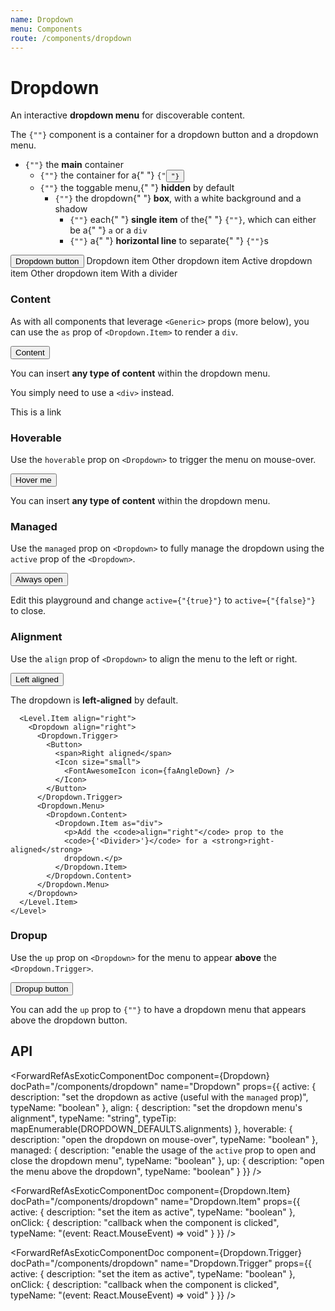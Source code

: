 ```yaml
---
name: Dropdown
menu: Components
route: /components/dropdown
---
```




# Dropdown

An interactive **dropdown menu** for discoverable content.

<Content>
  <p>
    The <code>{"<Dropdown>"}</code> component is a container for a dropdown
    button and a dropdown menu.
  </p>
  <ul>
    <li>
      <code>{"<Dropdown>"}</code> the <strong>main</strong> container
      <ul>
        <li>
          <code>{"<Dropdown.Trigger>"}</code> the container for a{" "}
          <code>{"<Button>"}</code>
        </li>
        <li>
          <code>{"<Dropdown.Menu>"}</code> the toggable menu,{" "}
          <strong>hidden</strong> by default
          <ul>
            <li>
              <code>{"<Dropdown.Content>"}</code> the dropdown{" "}
              <strong>box</strong>, with a white background and a shadow
              <ul>
                <li>
                  <code>{"<Dropdown.Item>"}</code> each{" "}
                  <strong>single item</strong> of the{" "}
                  <code>{"<Dropdown>"}</code>, which can either be a{" "}
                  <code>a</code> or a <code>div</code>
                </li>
                <li>
                  <code>{"<Dropdown.Divider>"}</code> a{" "}
                  <strong>horizontal line</strong> to separate{" "}
                  <code>{"<Dropdown.Item>"}</code>s
                </li>
              </ul>
            </li>
          </ul>
        </li>
      </ul>
    </li>
  </ul>
</Content>

<Playground>
  <div style={{ height: "250px" }}>
    <Dropdown>
      <Dropdown.Trigger>
        <Button>
          <span>Dropdown button</span>
          <Icon size="small">
            <FontAwesomeIcon icon={faAngleDown} />
          </Icon>
        </Button>
      </Dropdown.Trigger>
      <Dropdown.Menu>
        <Dropdown.Content>
          <Dropdown.Item>Dropdown item</Dropdown.Item>
          <Dropdown.Item>Other dropdown item</Dropdown.Item>
          <Dropdown.Item active>Active dropdown item</Dropdown.Item>
          <Dropdown.Item>Other dropdown item</Dropdown.Item>
          <Dropdown.Divider />
          <Dropdown.Item>With a divider</Dropdown.Item>
        </Dropdown.Content>
      </Dropdown.Menu>
    </Dropdown>
  </div>
</Playground>

### Content

As with all components that leverage `<Generic>` props (more below), you can use the `as` prop of `<Dropdown.Item>` to render a `div`.

<Playground>
  <div style={{ height: "250px" }}>
    <Dropdown>
      <Dropdown.Trigger>
        <Button>
          <span>Content</span>
          <Icon size="small">
            <FontAwesomeIcon icon={faAngleDown} />
          </Icon>
        </Button>
      </Dropdown.Trigger>
      <Dropdown.Menu>
        <Dropdown.Content>
          <Dropdown.Item as="div">
            <p>
              You can insert <strong>any type of content</strong> within the
              dropdown menu.
            </p>
          </Dropdown.Item>
          <Dropdown.Divider />
          <Dropdown.Item as="div">
            <p>
              You simply need to use a <code>&lt;div&gt;</code> instead.
            </p>
          </Dropdown.Item>
          <Dropdown.Divider />
          <Dropdown.Item>This is a link</Dropdown.Item>
        </Dropdown.Content>
      </Dropdown.Menu>
    </Dropdown>
  </div>
</Playground>

### Hoverable

Use the `hoverable` prop on `<Dropdown>` to trigger the menu on mouse-over.

<Playground>
  <div style={{ height: "150px" }}>
    <Dropdown hoverable>
      <Dropdown.Trigger>
        <Button>
          <span>Hover me</span>
          <Icon size="small">
            <FontAwesomeIcon icon={faAngleDown} />
          </Icon>
        </Button>
      </Dropdown.Trigger>
      <Dropdown.Menu>
        <Dropdown.Content>
          <Dropdown.Item as="div">
            <p>
              You can insert <strong>any type of content</strong> within the
              dropdown menu.
            </p>
          </Dropdown.Item>
        </Dropdown.Content>
      </Dropdown.Menu>
    </Dropdown>
  </div>
</Playground>

### Managed

Use the `managed` prop on `<Dropdown>` to fully manage the dropdown using the `active` prop of the `<Dropdown>`.

<Playground>
  <div style={{ height: "150px" }}>
    <Dropdown managed active={true}>
      <Dropdown.Trigger>
        <Button>
          <span>Always open</span>
          <Icon size="small">
            <FontAwesomeIcon icon={faAngleDown} />
          </Icon>
        </Button>
      </Dropdown.Trigger>
      <Dropdown.Menu>
        <Dropdown.Content>
          <Dropdown.Item as="div">
            <p>
              Edit this playground and change <code>active={"{true}"}</code>
              to <code>active={"{false}"}</code> to close.
            </p>
          </Dropdown.Item>
        </Dropdown.Content>
      </Dropdown.Menu>
    </Dropdown>
  </div>
</Playground>

### Alignment

Use the `align` prop of `<Dropdown>` to align the menu to the left or right.

<Playground>
  <div style={{ height: "150px" }}>
    <Level breakpoint="mobile">
      <Level.Item align="left">
        <Dropdown>
          <Dropdown.Trigger>
            <Button>
              <span>Left aligned</span>
              <Icon size="small">
                <FontAwesomeIcon icon={faAngleDown} />
              </Icon>
            </Button>
          </Dropdown.Trigger>
          <Dropdown.Menu>
            <Dropdown.Content>
              <Dropdown.Item as="div">
                <p>The dropdown is <strong>left-aligned</strong> by default.</p>
              </Dropdown.Item>
            </Dropdown.Content>
          </Dropdown.Menu>
        </Dropdown>
      </Level.Item>

      <Level.Item align="right">
        <Dropdown align="right">
          <Dropdown.Trigger>
            <Button>
              <span>Right aligned</span>
              <Icon size="small">
                <FontAwesomeIcon icon={faAngleDown} />
              </Icon>
            </Button>
          </Dropdown.Trigger>
          <Dropdown.Menu>
            <Dropdown.Content>
              <Dropdown.Item as="div">
                <p>Add the <code>align="right"</code> prop to the
                <code>{'<Divider>'}</code> for a <strong>right-aligned</strong>
                dropdown.</p>
              </Dropdown.Item>
            </Dropdown.Content>
          </Dropdown.Menu>
        </Dropdown>
      </Level.Item>
    </Level>

  </div>
</Playground>

### Dropup

Use the `up` prop on `<Dropdown>` for the menu to appear **above** the `<Dropdown.Trigger>`.

<Playground>
  <div style={{ marginTop: "150px" }}>
    <Dropdown up>
      <Dropdown.Trigger>
        <Button>
          <span>Dropup button</span>
          <Icon size="small">
            <FontAwesomeIcon icon={faAngleUp} />
          </Icon>
        </Button>
      </Dropdown.Trigger>
      <Dropdown.Menu>
        <Dropdown.Content>
          <Dropdown.Item as="divj">
            <p>
              You can add the <code>up</code> prop to
              <code>{"<Dropdown>"}</code> to have a dropdown menu that appears above
              the dropdown button.
            </p>
          </Dropdown.Item>
        </Dropdown.Content>
      </Dropdown.Menu>
    </Dropdown>
  </div>
</Playground>

## API

<ForwardRefAsExoticComponentDoc
  component={Dropdown}
  docPath="/components/dropdown"
  name="Dropdown"
  props={{
    active: {
      description:
        "set the dropdown as active (useful with the `managed` prop)",
      typeName: "boolean"
    },
    align: {
      description: "set the dropdown menu's alignment",
      typeName: "string",
      typeTip: mapEnumerable(DROPDOWN_DEFAULTS.alignments)
    },
    hoverable: {
      description: "open the dropdown on mouse-over",
      typeName: "boolean"
    },
    managed: {
      description:
        "enable the usage of the `active` prop to open and close the dropdown menu",
      typeName: "boolean"
    },
    up: {
      description: "open the menu above the dropdown",
      typeName: "boolean"
    }
  }}
/>

<ForwardRefAsExoticComponentDoc
  component={Dropdown.Content}
  docPath="/components/dropdown"
  name="Dropdown.Content"
/>

<ForwardRefAsExoticComponentDoc
  component={Dropdown.Divider}
  docPath="/components/dropdown"
  name="Dropdown.Divider"
/>

<ForwardRefAsExoticComponentDoc
  component={Dropdown.Item}
  docPath="/components/dropdown"
  name="Dropdown.Item"
  props={{
    active: {
      description: "set the item as active",
      typeName: "boolean"
    },
    onClick: {
      description: "callback when the component is clicked",
      typeName: "(event: React.MouseEvent) => void"
    }
  }}
/>

<ForwardRefAsExoticComponentDoc
  component={Dropdown.Menu}
  docPath="/components/dropdown"
  name="Dropdown.Menu"
/>

<ForwardRefAsExoticComponentDoc
  component={Dropdown.Trigger}
  docPath="/components/dropdown"
  name="Dropdown.Trigger"
  props={{
    active: {
      description: "set the item as active",
      typeName: "boolean"
    },
    onClick: {
      description: "callback when the component is clicked",
      typeName: "(event: React.MouseEvent) => void"
    }
  }}
/>
